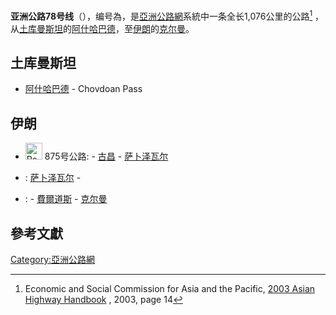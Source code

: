 {{泛亚公路信息框
|number=78
|length={{convert|1,076|km|mi|lk=on}}
|starting_terminus={{TKM}} [[阿什哈巴德|阿什哈巴德]]
|ending_terminus={{IRN}} [[克尔曼|克尔曼]]
|countries={{TKM}}<br />{{IRN}}
}}

'''亚洲公路78号线'''（{{lang-en|'''Asian Highway 78'''}}），编号為{{Asian Highway nopic|78}}，是[[亞洲公路網|亞洲公路網]]系統中一条全长1,076公里的公路<ref>Economic and Social Commission for Asia and the Pacific, [http://www.unescap.org/sites/default/files/Full%20version.pdf 2003 Asian Highway Handbook] {{Wayback|url=http://www.unescap.org/sites/default/files/Full%20version.pdf |date=20140407070358 }}, 2003, page 14</ref> ，从[[土库曼斯坦|土库曼斯坦]]的[[阿什哈巴德|阿什哈巴德]]，至[[伊朗|伊朗]]的[[克尔曼|克尔曼]]。

==土库曼斯坦==
* [[阿什哈巴德|阿什哈巴德]] - Chovdoan Pass

==伊朗==
* [[File:Road875.png|27px]] 875号公路: {{link-en|Bajgiran|Bajgiran}} - [[古昌|古昌]] - [[萨卜泽瓦尔|萨卜泽瓦尔]]
* {{IR-Road|87}}: [[萨卜泽瓦尔|萨卜泽瓦尔]] - {{link-en|Bajestan|Bajestan}}
* {{IR-Road|91}}: {{link-en|Bajestan|Bajestan}} - [[費爾道斯|費爾道斯]] - [[克尔曼|克尔曼]]

== 參考文獻 ==
<references/>

{{亞洲公路網}}
{{Road-stub}}
[[Category:亞洲公路網|Category:亞洲公路網]]